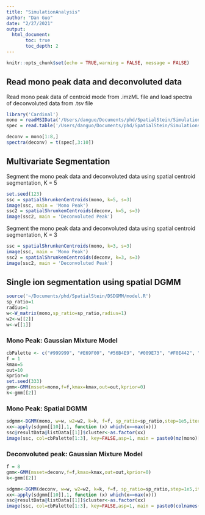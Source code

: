 ```yaml
---
title: "SimulationAnalysis"
author: "Dan Guo"
date: "2/27/2021"
output: 
  html_document:
       toc: true
       toc_depth: 2
---
```


```r
knitr::opts_chunk$set(echo = TRUE,warning = FALSE, message = FALSE)
```

## Read mono peak data and deconvoluted data

Read mono peak data of centroid mode from .imzML file and load spectra of deconvoluted data from .tsv file

```r
library('Cardinal')
mono = readMSIData('/Users/danguo/Documents/phd/SpatialStein/Simulations/lipid_MSI_centroid_mode.imzML')
spec = read.table('/Users/danguo/Documents/phd/SpatialStein/Simulations/deconvolution_results/deconvolution_results_centroid.tsv', sep = '\t', header = TRUE, row.names = NULL)

deconv = mono[1:8,]
spectra(deconv) = t(spec[,3:10])
```

## Multivariate Segmentation

Segment the mono peak data and deconvoluted data using spatial centroid segmentation, K = 5

```r
set.seed(123)
ssc = spatialShrunkenCentroids(mono, k=5, s=3)
image(ssc, main = 'Mono Peak')
ssc2 = spatialShrunkenCentroids(deconv, k=5, s=3)
image(ssc2, main = 'Deconvoluted Peak')
```

Segment the mono peak data and deconvoluted data using spatial centroid segmentation, K = 3

```r
ssc = spatialShrunkenCentroids(mono, k=3, s=3)
image(ssc, main = 'Mono Peak')
ssc2 = spatialShrunkenCentroids(deconv, k=3, s=3)
image(ssc2, main = 'Deconvoluted Peak')
```

## Single ion segmentation using spatial DGMM

```r
source('~/Documents/phd/SpatialStein/DSDGMM/model.R')
sp_ratio=1
radius=1
w<-W_matrix(mono,sp_ratio=sp_ratio,radius=1)
w2<-w[[2]]
w<-w[[1]]
```


### Mono Peak: Gaussian Mixture Model

```r
cbPalette <- c("#999999", "#E69F00", "#56B4E9", "#009E73", "#F0E442", "#0072B2", "#D55E00", "#CC79A7")
f = 1
kmax=5
out=10
kprior=0
set.seed(333)
gmm<-GMM(msset=mono,f=f,kmax=kmax,out=out,kprior=0)
k<-gmm[[2]]

```

### Mono Peak: Spatial DGMM

```r
sdgmm<-DGMM(mono, w=w, w2=w2, k=k, f=f, sp_ratio=sp_ratio,step=1e5,iteration=2000,Annl=0, sig=0.2,initialization="km")
xx<-apply(sdgmm[[10]],1, function (x) which(x==max(x)))
ssc@resultData@listData[[1]]$cluster<-as.factor(xx)
image(ssc, col=cbPalette[1:3], key=FALSE,asp=1, main = paste0(mz(mono)[f],"Mono Peak"))
```

### Deconvoluted peak: Gaussian Mixture Model

```r
f = 8
gmm<-GMM(msset=deconv,f=f,kmax=kmax,out=out,kprior=0)
k<-gmm[[2]]

```

```r
sdgmm<-DGMM(deconv, w=w, w2=w2, k=k, f=f, sp_ratio=sp_ratio,step=1e5,iteration=2000,Annl=0, sig=0.2,initialization="km")
xx<-apply(sdgmm[[10]],1, function (x) which(x==max(x)))
ssc@resultData@listData[[1]]$cluster<-as.factor(xx)
image(ssc, col=cbPalette[1:3], key=FALSE,asp=1, main = paste0(colnames(spec)[f+3],"Deconvolutead Peak"))
```


